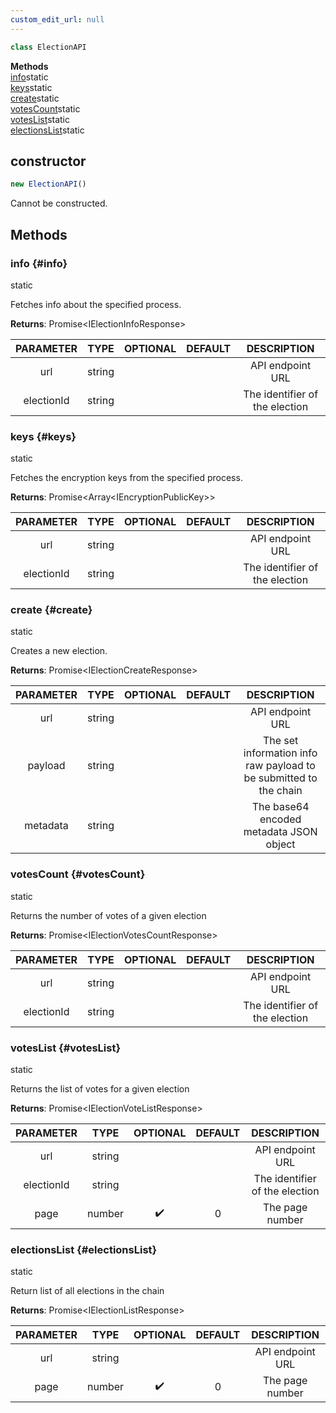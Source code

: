 ```yaml
---
custom_edit_url: null
---
```


```ts
class ElectionAPI
```

<div>

</div>

<div className="container">
  <div className="row mb-2"><div className="col col--12"><strong>Methods</strong></div></div>
  <div className="row"><div className="col col--12"><a href="#info">info</a><span className="badge badge--info margin-left--sm">static</span><br/><a href="#keys">keys</a><span className="badge badge--info margin-left--sm">static</span><br/><a href="#create">create</a><span className="badge badge--info margin-left--sm">static</span><br/><a href="#votesCount">votesCount</a><span className="badge badge--info margin-left--sm">static</span><br/><a href="#votesList">votesList</a><span className="badge badge--info margin-left--sm">static</span><br/><a href="#electionsList">electionsList</a><span className="badge badge--info margin-left--sm">static</span></div></div>
</div>

## constructor
```ts
new ElectionAPI()
```

<div>

</div>

Cannot be constructed.

## Methods
### info {#info}

<div>
  <span className="badge badge--info">static</span>
</div>

Fetches info about the specified process.

**Returns**: Promise&lt;IElectionInfoResponse&gt;

|PARAMETER|TYPE|OPTIONAL|DEFAULT|DESCRIPTION|
|:---:|:---:|:---:|:---:|:---:|
|url|string|||API endpoint URL|
|electionId|string|||The identifier of the election|

### keys {#keys}

<div>
  <span className="badge badge--info">static</span>
</div>

Fetches the encryption keys from the specified process.

**Returns**: Promise&lt;Array&lt;IEncryptionPublicKey&gt;&gt;

|PARAMETER|TYPE|OPTIONAL|DEFAULT|DESCRIPTION|
|:---:|:---:|:---:|:---:|:---:|
|url|string|||API endpoint URL|
|electionId|string|||The identifier of the election|

### create {#create}

<div>
  <span className="badge badge--info">static</span>
</div>

Creates a new election.

**Returns**: Promise&lt;IElectionCreateResponse&gt;

|PARAMETER|TYPE|OPTIONAL|DEFAULT|DESCRIPTION|
|:---:|:---:|:---:|:---:|:---:|
|url|string|||API endpoint URL|
|payload|string|||The set information info raw payload to be submitted to the chain|
|metadata|string|||The base64 encoded metadata JSON object|

### votesCount {#votesCount}

<div>
  <span className="badge badge--info">static</span>
</div>

Returns the number of votes of a given election

**Returns**: Promise&lt;IElectionVotesCountResponse&gt;

|PARAMETER|TYPE|OPTIONAL|DEFAULT|DESCRIPTION|
|:---:|:---:|:---:|:---:|:---:|
|url|string|||API endpoint URL|
|electionId|string|||The identifier of the election|

### votesList {#votesList}

<div>
  <span className="badge badge--info">static</span>
</div>

Returns the list of votes for a given election

**Returns**: Promise&lt;IElectionVoteListResponse&gt;

|PARAMETER|TYPE|OPTIONAL|DEFAULT|DESCRIPTION|
|:---:|:---:|:---:|:---:|:---:|
|url|string|||API endpoint URL|
|electionId|string|||The identifier of the election|
|page|number|✔️|0|The page number|

### electionsList {#electionsList}

<div>
  <span className="badge badge--info">static</span>
</div>

Return list of all elections in the chain

**Returns**: Promise&lt;IElectionListResponse&gt;

|PARAMETER|TYPE|OPTIONAL|DEFAULT|DESCRIPTION|
|:---:|:---:|:---:|:---:|:---:|
|url|string|||API endpoint URL|
|page|number|✔️|0|The page number|

